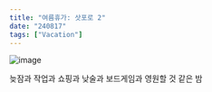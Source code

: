 ```yaml
---
title: "여름휴가: 삿포로 2"
date: "240817"
tags: ["Vacation"]
---
```


![image](https://xwlzsjptceqwklguvvfz.supabase.co/storage/v1/object/sign/daylog/240817-1.jpeg?token=eyJhbGciOiJIUzI1NiIsInR5cCI6IkpXVCJ9.eyJ1cmwiOiJkYXlsb2cvMjQwODE3LTEuanBlZyIsImlhdCI6MTcyMzk4MDAzMiwiZXhwIjo0ODc3NTgwMDMyfQ.-LuouIRV8kuVtMVyT8pv5mjyr-WXwqukmFn8v6byjTo&t=2024-08-18T11%3A20%3A32.844Z)

늦잠과 작업과 쇼핑과 낮술과 보드게임과 영원할 것 같은 밤

